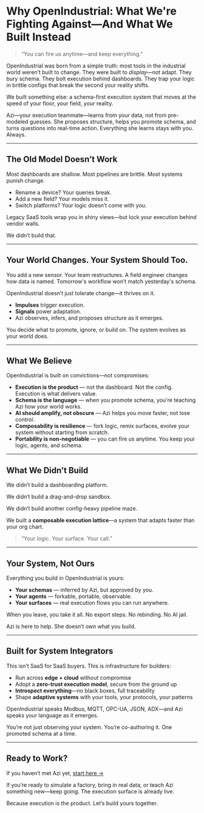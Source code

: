 # Why OpenIndustrial: What We're Fighting Against—And What We Built Instead

> “You can fire us anytime—and keep everything.”

OpenIndustrial was born from a simple truth: most tools in the industrial world weren’t built to change. They were built to *display*—not adapt. They bury schema. They bolt execution behind dashboards. They trap your logic in brittle configs that break the second your reality shifts.

We built something else: a schema-first execution system that moves at the speed of your floor, your field, your reality.

Azi—your execution teammate—learns from your data, not from pre-modeled guesses. She proposes structure, helps you promote schema, and turns questions into real-time action. Everything she learns stays with you. Always.

---

## The Old Model Doesn’t Work

Most dashboards are shallow. Most pipelines are brittle. Most systems punish change.

- Rename a device? Your queries break.
- Add a new field? Your models miss it.
- Switch platforms? Your logic doesn’t come with you.

Legacy SaaS tools wrap you in shiny views—but lock your execution behind vendor walls.

We didn’t build that.

---

## Your World Changes. Your System Should Too.

You add a new sensor. Your team restructures. A field engineer changes how data is named. Tomorrow's workflow won’t match yesterday's schema.

OpenIndustrial doesn’t just tolerate change—it thrives on it.

- **Impulses** trigger execution.
- **Signals** power adaptation.
- Azi observes, infers, and proposes structure as it emerges.

You decide what to promote, ignore, or build on. The system evolves as your world does.

---

## What We Believe

OpenIndustrial is built on convictions—not compromises:

- **Execution is the product** — not the dashboard. Not the config. Execution is what delivers value.
- **Schema is the language** — when you promote schema, you're teaching Azi how your world works.
- **AI should amplify, not obscure** — Azi helps you move faster, not lose control.
- **Composability is resilience** — fork logic, remix surfaces, evolve your system without starting from scratch.
- **Portability is non-negotiable** — you can fire us anytime. You keep your logic, agents, and schema.

---

## What We Didn’t Build

We didn’t build a dashboarding platform.

We didn’t build a drag-and-drop sandbox.

We didn’t build another config-heavy pipeline maze.

We built a **composable execution lattice**—a system that adapts faster than your org chart.

> “Your logic. Your surface. Your call.”

---

## Your System, Not Ours

Everything you build in OpenIndustrial is yours:

- **Your schemas** — inferred by Azi, but approved by you.
- **Your agents** — forkable, portable, observable.
- **Your surfaces** — real execution flows you can run anywhere.

When you leave, you take it all. No export steps. No rebinding. No AI jail.

Azi is here to help. She doesn’t own what you build.

---

## Built for System Integrators

This isn’t SaaS for SaaS buyers. This is infrastructure for builders:

- Run across **edge + cloud** without compromise
- Adopt a **zero-trust execution model**, secure from the ground up
- **Introspect everything**—no black boxes, full traceability
- Shape **adaptive systems** with your tools, your protocols, your patterns

OpenIndustrial speaks Modbus, MQTT, OPC-UA, JSON, ADX—and Azi speaks your language as it emerges.

You’re not just observing your system. You’re co-authoring it. One promoted schema at a time.

---

## Ready to Work?

If you haven’t met Azi yet, [start here →](#)

If you’re ready to simulate a factory, bring in real data, or teach Azi something new—keep going. The execution surface is already live.

Because execution is the product. Let’s build yours together.

